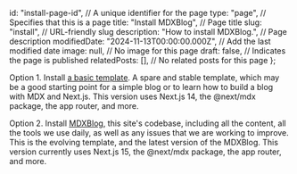   id: "install-page-id", // A unique identifier for the page
  type: "page", // Specifies that this is a page
  title: "Install MDXBlog", // Page title
  slug: "install", // URL-friendly slug
  description: "How to install MDXBlog.", // Page description
  modifiedDate: "2024-11-13T00:00:00.000Z", // Add the last modified date
  image: null, // No image for this page
  draft: false, // Indicates the page is published
  relatedPosts: [], // No related posts for this page
};

Option 1. Install [a basic template](https://github.com/owolfdev/next-template-mdx-shad). A spare and stable template, which may be a good starting point for a simple blog or to learn how to build a blog with MDX and Next.js. This version uses Next.js 14, the @next/mdx package, the app router, and more.

Option 2. Install [MDXBlog](https://github.com/owolfdev/mdx-blog), this site&apos;s codebase, including all the content, all the tools we use daily, as well as any issues that we are working to improve. This is the evolving template, and the latest version of the MDXBlog. This version currently uses Next.js 15, the @next/mdx package, the app router, and more.
